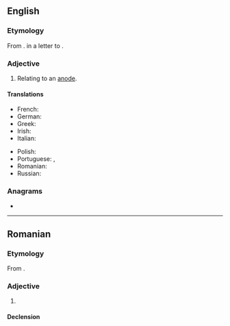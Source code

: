 ==English==

===Etymology===
From {{suffix|en|anode|ic}}. {{coin|en|William Whewell|in=1837}} in a letter to {{w|Michael Faraday}}.

===Adjective===
{{en-adj|-}}

# Relating to an [[anode]].

====Translations====
{{trans-top|relating to an anode}}
* French: {{t+|fr|anodique}}
* German: {{t+|de|anodisch|}}
* Greek: {{t|el|ανοδοδικός}}
* Irish: {{t|ga|anóideach}}
* Italian: {{t+|it|anodico}}
{{trans-mid}}
* Polish: {{t|pl|anodowy|m}}
* Portuguese: {{t+|pt|anódico}}, {{t|pt|anodal}}
* Romanian: {{t+|ro|anodic}}
* Russian: {{t+|ru|ано́дный}}
{{trans-bottom}}

===Anagrams===
* {{anagrams|en|a=acdino|Adonic|on acid}}

----

==Romanian==

===Etymology===
From {{bor|ro|fr|anodique}}.

===Adjective===
{{ro-adj}}

# {{l|en|anodic}}

====Declension====
{{ro-decl-adj}}